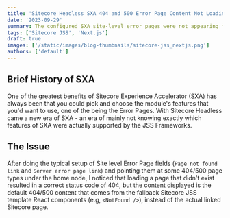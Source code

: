 ```yaml
---
title: 'Sitecore Headless SXA 404 and 500 Error Page Content Not Loading'
date: '2023-09-29'
summary: The configured SXA site-level error pages were not appearing for our site.
tags: ['Sitecore JSS', 'Next.js']
draft: true
images: ['/static/images/blog-thumbnails/sitecore-jss_nextjs.png']
authors: ['default']
---
```


## Brief History of SXA
One of the greatest benefits of Sitecore Experience Accelerator (SXA) has always been that you could pick and choose the module's features that you'd want to use, one of the being the Error Pages. With Sitecore Headless came a new era of SXA - an era of mainly not knowing exactly which features of SXA were actually supported by the JSS Frameworks.

## The Issue
After doing the typical setup of Site level Error Page fields (`Page not found link` and `Server error page link`) and pointing them at some 404/500 page types under the home node, I noticed that loading a page that didn't exist resulted in a correct status code of 404, but the content displayed is the default 404/500 content that comes from the fallback Sitecore JSS template React components (e.g, `<NotFound />`), instead of the actual linked Sitecore page.